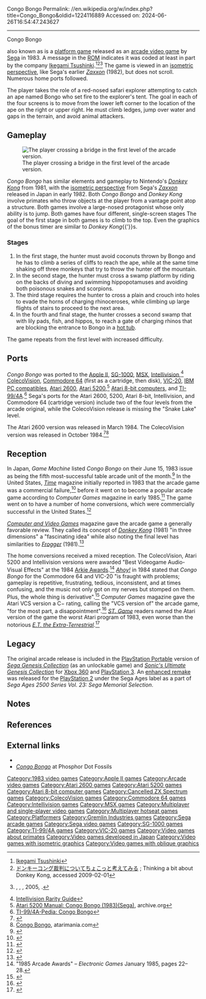 Congo Bongo
Permalink: //en.wikipedia.org/w/index.php?title=Congo_Bongo&oldid=1224116889
Accessed on: 2024-06-26T16:54:47.243627



------
Congo Bongo
{{Short description|1983 video game}}
{{About||the Norwegian political incident|Bongo from Congo}}
{{Infobox video game
| title = Congo Bongo
| image = Congo Bongo arcade flyer.jpg
| developer = [[Sega]] <br> [[Ikegami Tsushinki]]<ref name="Akagi">{{cite book |last1=Akagi |first1=Masumi |title=アーケードTVゲームリスト国内•海外編(1971-2005) |trans-title=Arcade TV Game List: Domestic • Overseas Edition (1971-2005) |date=13 October 2006 |publisher=Amusement News Agency |language=ja |location=Japan |isbn=978-4990251215 |pages=35, 131 |url=https://archive.org/details/ArcadeGameList1971-2005/page/n36}}</ref>
| publisher = {{vgrelease|JP/EU|Sega|NA|[[Gremlin Industries|Sega/Gremlin]]<ref name="Akagi"/>}}
| designer = 
| release = {{vgrelease|JP|February 14, 1983<ref>{{cite web |title=Congo Bongo (Registration Number PA0000184737) |url=https://cocatalog.loc.gov/ |website=[[United States Copyright Office]] |access-date=5 May 2021}}</ref><ref>{{cite magazine|title=Overseas Readers Column|magazine=[[:ja:ゲームマシン|Game Machine]]|issue=209|publisher=[[:ja:アミューズメント通信社|Amusement Press, Inc.]]|date=1 April 1983|page=30|lang=ja|url=https://onitama.tv/gamemachine/pdf/19830401p.pdf#page=16}}</ref>|NA|March 1983<ref name="Akagi"/>|EU|March 1983}}
| genre = [[Platform game|Platform]]
| modes = 1-2 players alternating turns
| platforms = [[Arcade video game|Arcade]], [[Apple II]], [[Atari 8-bit]], [[Atari 2600]], [[Atari 5200]], [[ColecoVision]], [[Commodore 64]], [[IBM Personal Computer|IBM PC]], [[Intellivision]], [[MSX]], [[SG-1000]], [[TI-99/4A]], [[VIC-20]]
|alt = 
}}

{{nihongo foot|'''''Congo Bongo''''',|コンゴボンゴ|Kongo Bongo|lead=yes|group=lower-alpha}} also known as {{nihongo foot|'''''Tip Top''''',|ティップタップ|Tippu Tappu|lead=yes|group=lower-alpha}} is a [[platform game]] released as an [[arcade video game]] by [[Sega]] in 1983. A message in the [[Read-only memory|ROM]] indicates it was coded at least in part by the company [[Ikegami Tsushinki]].<ref>[http://gdri.smspower.org/wiki/index.php/Company:Ikegami_Tsushinki Ikegami Tsushinki]</ref><ref>[http://d.hatena.ne.jp/bn2islander/20080817/1218980061 ドンキーコング裁判についてちょこっと考えてみる] {{webarchive|url=https://web.archive.org/web/20100312191324/http://d.hatena.ne.jp/bn2islander/20080817/1218980061 |date=2010-03-12}}; Thinking a bit about Donkey Kong, accessed 2009-02-01</ref><ref>{{Nihongo|It started from Pong|それは『ポン』から始まった: アーケードTVゲームの成り立ち|sore wa pon kara hajimatta: ākēdo terebi gēmu no naritachi}}, {{Nihongo|Masumi Akagi|赤木真澄|Akagi Masumi}}, {{Nihongo|Amusement Tsūshinsha|アミューズメント通信社|Amyūzumento Tsūshinsha}}, 2005, {{ISBN|4-9902512-0-2}}.</ref> The game is viewed in an [[Isometric video game graphics|isometric perspective]], like Sega's earlier ''[[Zaxxon]]'' (1982), but does not scroll. Numerous home ports followed.

The player takes the role of a red-nosed safari explorer attempting to catch an ape named Bongo who set fire to the explorer's tent. The goal in each of the four screens is to move from the lower left corner to the location of the ape on the right or upper right. He must climb ledges, jump over water and gaps in the terrain, and avoid animal attackers.

==Gameplay==
{{Unreferenced section|date=January 2022}}
[[Image:ARC Congo Bongo (Tip Top).png|thumb|The player crossing a bridge in the first level of the arcade version.]]

''Congo Bongo'' has similar elements and gameplay to Nintendo's ''[[Donkey Kong (arcade game)|Donkey Kong]]'' from 1981, with the [[Isometric computer graphics|isometric perspective]] from Sega's ''[[Zaxxon]]'' released in Japan in early 1982. Both ''Congo Bongo'' and ''Donkey Kong'' involve primates who throw objects at the player from a vantage point atop a structure. Both games involve a large-nosed protagonist whose only ability is to jump. Both games have four different, single-screen stages The goal of the first stage in both games is to climb to the top. Even the graphics of the bonus timer are similar to ''Donkey Kong''{{'}}s.

===Stages===
#In the first stage, the hunter must avoid coconuts thrown by Bongo and he has to climb a series of cliffs to reach the ape, while at the same time shaking off three monkeys that try to throw the hunter off the mountain.
#In the second stage, the hunter must cross a swamp platform by riding on the backs of diving and swimming hippopotamuses and avoiding both poisonous snakes and scorpions.
#The third stage requires the hunter to cross a plain and crouch into holes to evade the horns of charging rhinoceroses, while climbing up large flights of stairs to proceed to the next area.
#In the fourth and final stage, the hunter crosses a second swamp that with lily pads, fish, and hippos, to reach a gate of charging rhinos that are blocking the entrance to Bongo in a [[hot tub]].

The game repeats from the first level with increased difficulty.

==Ports==
''Congo Bongo'' was ported to the [[Apple II]], [[SG-1000]], [[MSX]], [[Intellivision]],<ref>[http://www.rarityguide.com/intellivision_view.php Intellivision Rarity Guide]</ref> [[ColecoVision]], [[Commodore 64]] (first as a cartridge, then disk), [[VIC-20]], [[IBM PC compatible]]s, [[Atari 2600]], [[Atari 5200]],<ref>[https://archive.org/details/Congo_Bongo_1983_Sega Atari 5200 Manual: Congo Bongo (1983)(Sega)], archive.org</ref> [[Atari 8-bit computers]], and [[TI-99/4A]].<ref>[https://4apedia.com/index.php?title=Congo_Bongo TI-99/4A-Pedia: Congo Bongo]</ref> Sega's ports for the Atari 2600, 5200, Atari 8-bit, Intellivision, and Commodore 64 (cartridge version) include two of the four levels from the arcade original, while the ColecoVision release is missing the "Snake Lake" level.

The Atari 2600 version was released in March 1984. The ColecoVision version was released in October 1984.<ref name="CE">{{cite magazine |title=Year-End Index |magazine=[[Computer Entertainer]] |date=January 1985 |volume=3 |issue=10 |page=156 |url=http://www.ataricompendium.com/archives/newsletters/video_game_update/computer_entertainer_jan85.pdf#page=12}}</ref><ref>[http://www.atarimania.com/game-atari-2600-vcs-congo-bongo_11564.html Congo Bongo], atarimania.com</ref>

==Reception==
In Japan, ''Game Machine'' listed ''Congo Bongo'' on their June 15, 1983 issue as being the fifth most-successful table arcade unit of the month.<ref>{{cite magazine|title=Game Machine's Best Hit Games 25 - テーブル型TVゲーム機 (Table Videos)|magazine=[[:ja:ゲームマシン|Game Machine]]|issue=214|publisher=[[:ja:アミューズメント通信社|Amusement Press, Inc.]]|date=15 June 1983|page=27|lang=ja}}</ref> In the United States, ''[[Time (magazine)|Time]]'' magazine initially reported in 1983 that the arcade game was a commercial failure,<ref>{{cite magazine |last1=Alexander |first1=Charles P. |title=Video Games Go Crunch! |url=http://content.time.com/time/subscriber/article/0,33009,952210-2,00.html |magazine=[[Time (magazine)|Time]] |date=October 17, 1983}}</ref> before it went on to become a popular arcade game according to ''Computer Games'' magazine in early 1985.<ref name="CG1985">{{cite magazine |title=1985 Software Buyer's Guide |magazine=Computer Games |date=February 1985 |volume=3 |issue=5 |publisher=Carnegie Publications |location=United States |pages=11–8, 51–8 |url=https://archive.org/details/Computer_Games_Vol_3_No_5_1985-02_Carnegie_Publications_US/page/n13/mode/2up}}</ref> The game went on to have a number of home conversions, which were commercially successful in the United States.<ref>{{cite book |last1=Lendino |first1=Jamie |title=Attract Mode: The Rise and Fall of Coin-Op Arcade Games |date=27 September 2020 |publisher=Steel Gear Press |page=177 |url=https://books.google.com/books?id=d6wCEAAAQBAJ&pg=PA177}}</ref>

''[[Computer and Video Games]]'' magazine gave the arcade game a generally favorable review. They called its concept of ''[[Donkey Kong (arcade game)|Donkey Kong]]'' (1981) "in three dimensions" a "fascinating idea" while also noting the final level has similarities to ''[[Frogger]]'' (1981).<ref>{{cite magazine |title=Jungle Revenge in 3D: Tip Top |magazine=[[Computer and Video Games]] |date=16 June 1983 |issue=21 (July 1983) |page=30 |url=https://www.solvalou.com/arcade/reviews/178/498}}</ref>

The home conversions received a mixed reception. The ColecoVision, Atari 5200 and Intellivision versions were awarded "Best Videogame Audio-Visual Effects" at the 1984 [[Arkie Awards]].<ref>"1985 Arcade Awards" – ''Electronic Games'' January 1985, pages 22–28.</ref> ''[[Ahoy!]]'' in 1984 stated that ''Congo Bongo'' for the Commodore 64 and VIC-20 "is fraught with problems; gameplay is repetitive, frustrating, tedious, inconsistent, and at times confusing, and the music not only got on my nerves but stomped on them. Plus, the whole thing is derivative".<ref name="hallassey198403">{{cite news | url=https://archive.org/stream/Ahoy_Issue_03_1984-03_Ion_International_US#page/n59/mode/2up | title=Congo Bongo | work=[[Ahoy!]] | date=March 1984 | accessdate=27 June 2014 | author=Hallassey, Dan | pages=60}}</ref> ''Computer Games'' magazine gave the Atari VCS version a C− rating, calling the "VCS version of" the arcade game, "for the most part, a disappointment".<ref>{{cite magazine |title=Reviews: Video Game Buyer's Guide |magazine=Computer Games |date=June 1984 |volume=3 |issue=2 |page=56 |url=https://archive.org/details/Computer_Games_Vol_3_No_2_1984-06_Carnegie_Publications_US/page/n54}}</ref> ''[[Softalk|ST. Game]]'' readers named the Atari version of the game the worst Atari program of 1983, even worse than the notorious ''[[E.T. the Extra-Terrestrial (video game)|E.T. the Extra-Terrestrial]]''.<ref name="stgame19840304">{{cite news | url=http://www.cgwmuseum.org/galleries/index.php?year=1984&pub=6&id=16 | title=The Best and the Rest | work=[[Softalk|ST. Game]] | date=Mar–Apr 1984 | accessdate=28 July 2014 | pages=49}}</ref>

==Legacy==
The original arcade release is included in the [[PlayStation Portable]] version of ''[[Sega Genesis Collection]]'' (as an unlockable game) and ''[[Sonic's Ultimate Genesis Collection]]'' for [[Xbox 360]] and [[PlayStation 3]]. An [[Video game remake|enhanced remake]] was released for the [[PlayStation 2]] under the Sega Ages label as a part of ''Sega Ages 2500 Series Vol. 23: Sega Memorial Selection''.

==Notes==
{{Notelist}}

==References==
{{Reflist}}

==External links==
* {{KLOV game|id=7384}}
* [http://www.thelogbook.com/phosphor/1983/congo-bongo/ ''Congo Bongo''] {{Webarchive|url=https://web.archive.org/web/20090130105806/http://www.thelogbook.com/phosphor/1983/congo-bongo/ |date=2009-01-30}} at Phosphor Dot Fossils

{{Authority control}}

[[Category:1983 video games]]
[[Category:Apple II games]]
[[Category:Arcade video games]]
[[Category:Atari 2600 games]]
[[Category:Atari 5200 games]]
[[Category:Atari 8-bit computer games]]
[[Category:Cancelled ZX Spectrum games]]
[[Category:ColecoVision games]]
[[Category:Commodore 64 games]]
[[Category:Intellivision games]]
[[Category:MSX games]]
[[Category:Multiplayer and single-player video games]]
[[Category:Multiplayer hotseat games]]
[[Category:Platformers]]
[[Category:Gremlin Industries games]]
[[Category:Sega arcade games]]
[[Category:Sega video games]]
[[Category:SG-1000 games]]
[[Category:TI-99/4A games]]
[[Category:VIC-20 games]]
[[Category:Video games about primates]]
[[Category:Video games developed in Japan]]
[[Category:Video games with isometric graphics]]
[[Category:Video games with oblique graphics]]